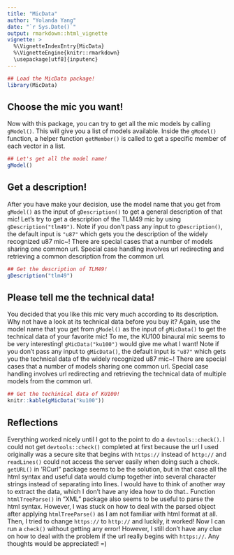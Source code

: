 ```yaml
---
title: "MicData"
author: "Yolanda Yang"
date: "`r Sys.Date()`"
output: rmarkdown::html_vignette
vignette: >
  %\VignetteIndexEntry{MicData}
  %\VignetteEngine{knitr::rmarkdown}
  \usepackage[utf8]{inputenc}
---
```


```r
## Load the MicData package!
library(MicData)
```

## Choose the mic you want!

Now with this package, you can try to get all the mic models by calling ```gModel()```.
This will give you a list of models available. Inside the ```gModel()``` function, a helper function ```getMember()``` is called to get a specific member of each vector in a list.

```r
## Let's get all the model name!
gModel()
```

## Get a description!

After you have make your decision, use the model name that you get from ```gModel()``` as the input of ```gDescription()``` to get a general description of that mic! Let's try to get a description of the TLM49 mic by using ```gDescription("tlm49")```. Note if you don't pass any input to ```gDescription()```, the default input is ```"u87"``` which gets you the description of the widely recognized u87 mic~! There are special cases that a number of models sharing one common url. Special case handling involves url redirecting and retrieving a common description from the common url.

```r
## Get the description of TLM49!
gDescription("tlm49")
```

## Please tell me the technical data!

You decided that you like this mic very much according to its description. Why not have a look at its technical data before you buy it? Again, use the model name that you get from ```gModel()``` as the input of ```gMicData()``` to get the technical data of your favorite mic! To me, the KU100 binaural mic seems to be very interesting! ```gMicData("ku100")``` would give me what I want! Note if you don't pass any input to ```gMicData()```, the default input is ```"u87"``` which gets you the technical data of the widely recognized u87 mic~! There are special cases that a number of models sharing one common url. Special case handling involves url redirecting and retrieving the technical data of multiple models from the common url.


```r
## Get the techinical data of KU100!
knitr::kable(gMicData("ku100"))
```

## Reflections

Everything worked nicely until I got to the point to do a ```devtools::check()```. I could not get ```devtools::check()``` completed at first because the url I used originally was a secure site that begins with ```https://``` instead of ```http://``` and ```readLines()``` could not access the server easily when doing such a check. ```getURL()``` in 'RCurl" package seems to be the solution, but in that case all the html syntax and useful data would clump together into several character strings instead of separating into lines. I would have to think of another way to extract the data, which I don't have any idea how to do that.. Function ```htmlTreeParse()``` in "XML" package also seems to be useful to parse the html syntax. However, I was stuck on how to deal with the parsed object after applying ```htmlTreeParse()``` as I am not familiar with html format at all. Then, I tried to change ```https://``` to ```http://``` and luckily, it worked! Now I can run a ```check()``` without getting any error! However, I still don't have any clue on how to deal with the problem if the url really begins with ```https://```. Any thoughts would be appreciated! =)
